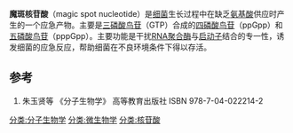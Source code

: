 '''魔斑核苷酸'''（magic spot nucleotide）是[[细菌|细菌]]生长过程中在缺乏[[氨基酸|氨基酸]]供应时产生的一个应急产物。主要是[[三磷酸鸟苷|三磷酸鸟苷]]（GTP）合成的[[四磷酸鸟苷|四磷酸鸟苷]]（ppGpp）和[[五磷酸鸟苷|五磷酸鸟苷]]（pppGpp）。主要功能是干扰[[RNA聚合酶|RNA聚合酶]]与[[启动子|启动子]]结合的专一性，诱发细菌的应急反应，帮助细菌在不良环境条件下得以存活。

==参考==
#朱玉贤等 《分子生物学》 高等教育出版社 ISBN 978-7-04-022214-2

[[分类:分子生物学|分类:分子生物学]]
[[分类:微生物学|分类:微生物学]]
[[分类:核苷酸|分类:核苷酸]]